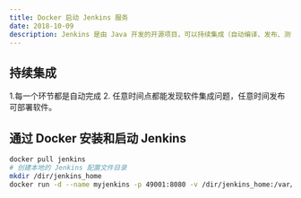 ```yaml
---
title: Docker 启动 Jenkins 服务
date: 2018-10-09
description: Jenkins 是由 Java 开发的开源项目，可以持续集成（自动编译、发布、测试）。它的前身是 Hundson。
---
```


## 持续集成
1.每一个环节都是自动完成
2. 任意时间点都能发现软件集成问题，任意时间发布可部署软件。

## 通过 Docker 安装和启动 Jenkins
```bash
docker pull jenkins
# 创建本地的 Jenkins 配置文件目录
mkdir /dir/jenkins_home
docker run -d --name myjenkins -p 49001:8080 -v /dir/jenkins_home:/var/jenkins_home jenkins
```